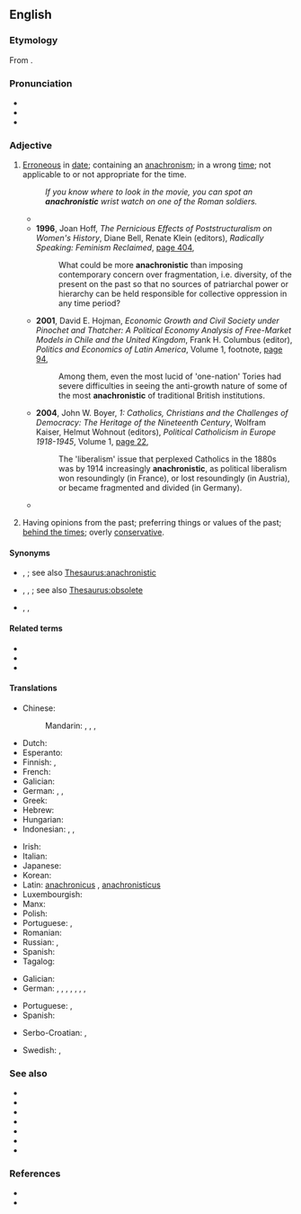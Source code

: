 ==English==
{{was wotd|2006|July|11}}

===Etymology===
From {{suffix|en|anachronism|ic}}.

===Pronunciation===
* {{IPA|en|/əˌnæk.ɹəˈnɪs.tɪk/}}
* {{audio|en|en-us-anachronistic.ogg|Audio (US)}}
* {{audio|en|en-au-anachronistic.ogg|Audio (AU)}}

===Adjective===
{{en-adj}}

# [[erroneous|Erroneous]] in [[date]]; containing an [[anachronism]]; in a wrong [[time]]; not applicable to or not appropriate for the time.
#: ''If you know where to look in the movie, you can spot an '''anachronistic''' wrist watch on one of the Roman soldiers.''
#* {{quote-text|en|year=1975|author=David O. McNeil|title=Guillaume Budé and Humanism in the Reign of Francis I|page=71|url=https://books.google.com.au/books?id=mopEu94hZ58C&pg=PA71&dq=%22more%7Cmost+anachronistic%22&hl=en&sa=X&ei=bt_FVIyDAYrf8AXp7YD4Cw&redir_esc=y#v=onepage&q=%22more%7Cmost%20anachronistic%22&f=false|passage=The impiety of the Ciceronian attitude was probably his major objection to the sect, yet the dialogue is mainly concerned with the more '''anachronistic''' and illogical aspects of attempting to write only as Cicero did.}}
#* '''1996''', Joan Hoff, ''The Pernicious Effects of Poststructuralism on Women's History'', Diane Bell, Renate Klein (editors), ''Radically Speaking: Feminism Reclaimed'', [https://books.google.com.au/books?id=K22CrjaKYsYC&pg=PA404&dq=%22more%7Cmost+anachronistic%22&hl=en&sa=X&ei=bt_FVIyDAYrf8AXp7YD4Cw&redir_esc=y#v=onepage&q=%22more%7Cmost%20anachronistic%22&f=false page 404],
#*: What could be more '''anachronistic''' than imposing contemporary concern over fragmentation, i.e. diversity, of the present on the past so that no sources of patriarchal power or hierarchy can be held responsible for collective oppression in any time period?
#* '''2001''', David E. Hojman, ''Economic Growth and Civil Society under Pinochet and Thatcher: A Political Economy Analysis of Free-Market Models in Chile and the United Kingdom'', Frank H. Columbus (editor), ''Politics and Economics of Latin America'', Volume 1, footnote, [https://books.google.com.au/books?id=WXa0xtzQk5AC&pg=PA94&dq=%22more%7Cmost+anachronistic%22&hl=en&sa=X&ei=bt_FVIyDAYrf8AXp7YD4Cw&redir_esc=y#v=onepage&q=%22more%7Cmost%20anachronistic%22&f=false page 94],
#*: Among them, even the most lucid of 'one-nation' Tories had severe difficulties in seeing the anti-growth nature of some of the most '''anachronistic''' of traditional British institutions.
#* '''2004''', John W. Boyer, ''1: Catholics, Christians and the Challenges of Democracy: The Heritage of the Nineteenth Century'', Wolfram Kaiser, Helmut Wohnout (editors), ''Political Catholicism in Europe 1918-1945'', Volume 1, [https://books.google.com.au/books?id=Z06QAgAAQBAJ&pg=PA22&dq=%22increasingly+anachronistic%22&hl=en&sa=X&ei=MgLGVNurMoHZmAXw7IKICQ&redir_esc=y#v=onepage&q=%22increasingly%20anachronistic%22&f=false page 22],
#*: The 'liberalism' issue that perplexed Catholics in the 1880s was by 1914 increasingly '''anachronistic''', as political liberalism won resoundingly (in France), or lost resoundingly (in Austria), or became fragmented and divided (in Germany).
#* {{quote-text|en|year=2013|author=Brian Moeran|title=Asian Media Productions|page=104|url=https://books.google.com.au/books?id=RUpdAgAAQBAJ&pg=PA104&dq=%22increasingly+anachronistic%22&hl=en&sa=X&ei=MgLGVNurMoHZmAXw7IKICQ&redir_esc=y#v=onepage&q=%22increasingly%20anachronistic%22&f=false|passage=In their daily practices, journalists often perpetuated ageing and increasingly '''anachronistic''' ideologies, but they were rarely, in fact, dominated by them.}}
# {{lb|en|of a person}} Having opinions from the past; preferring things or values of the past; [[behind the times]]; overly [[conservative]].

====Synonyms====
* {{sense|erroneous in date}} {{l|en|anachronous}}, {{l|en|anachronistical}}; see also [[Thesaurus:anachronistic]]
* {{sense|not or no longer applicable or appropriate for the time}} {{l|en|outdated}}, {{l|en|antiquated}}, {{l|en|obsolete}}; see also [[Thesaurus:obsolete]]
* {{sense|having opinions from the past}} {{l|en|behind the times}}, {{l|en|old-fashioned}}, {{l|en|traditional}}

====Related terms====
* {{l|en|anachronism}}
* {{l|en|anachronist}}
* {{l|en|anachronistically}}

====Translations====
{{trans-top|erroneous in date}}
* Chinese:
*: Mandarin: {{t|cmn|不合時代|sc=Hani}}, {{t|cmn|不合时代|tr=bùhéshídài|sc=Hani}}, {{t+|cmn|不合時宜|sc=Hani}}, {{t+|cmn|不合时宜|tr=bùhéshíyí|sc=Hani}}
* Dutch: {{t+|nl|anachronistisch}}
* Esperanto: {{t|eo|anakronisma}}
* Finnish: {{t+|fi|anakronistinen}}, {{t|fi|[[aika|aikaan]] [[sopimaton]]}}
* French: {{t+|fr|anachronique}}
* Galician: {{t|gl|anacrónico}}
* German: {{t+|de|anachronistisch}}, {{t|de|fehldatiert}}, {{t|de|zeitwidrig}}
* Greek: {{t+|el|αναχρονιστικός}}
* Hebrew: {{t|he|אֲנַכְרוֹנִיסְטִי|tr=anakhronisti|sc=Hebr}}
* Hungarian: {{t+|hu|anakronisztikus}}
* Indonesian: {{t-check|id|anakronis}}, {{t+check|id|anakronistis}}, {{t-check|id|salah jaman}}
{{trans-mid}}
* Irish: {{t|ga|mí-aimseartha}}
* Italian: {{t+|it|anacronistico}}
* Japanese: {{t+|ja|時代錯誤|tr=じだいさくごの, jidaisakugo no|alt=時代錯誤の|sc=Jpan}}
* Korean: {{t|ko|시대 착오}}
* Latin: [[anachronicus]] {{qualifier|Vulgar Latin}}, [[anachronisticus]] {{qualifier|Neo-Latin}}
* Luxembourgish: {{t|lb|anachronistesch}}
* Manx: {{t|gv|mee-emshiragh}}
* Polish: {{t+|pl|anachroniczny}}
* Portuguese: {{t+|pt|anacrônico}} {{qualifier|Brazil}}, {{t+|pt|anacrónico}} {{qualifier|Portugal}}
* Romanian: {{t+|ro|anacronic}}
* Russian: {{t+|ru|анахрони́ческий}}, {{t+|ru|анахрони́чный}}
* Spanish: {{t+|es|anacrónico}}
* Tagalog: {{t|tl|laos na}}
{{trans-bottom}}

{{trans-top|preferring past things and values}}
* Galician: {{t|gl|anacrónico}}
* German: {{t+|de|anachronistisch}}, {{t+|de|altmodisch}}, {{t+|de|veraltet}}, {{t+|de|überkommen}}, {{t+|de|antiquiert}}, {{t+|de|traditionalistisch}}, {{t+|de|obsolet}}, {{t+|de|unzeitgemäß}}
{{trans-mid}}
* Portuguese: {{t+|pt|anacrônico}} {{qualifier|Brazil}}, {{t+|pt|anacrónico}} {{qualifier|Portugal}}
* Spanish: {{t+|es|anacrónico}}
{{trans-bottom}}

{{checktrans-top}}
* Serbo-Croatian: {{t+check|sh|anakroničan}}, {{t+check|sh|anakronističan}}
{{trans-mid}}
* Swedish: {{t+check|sv|otidsenlig}}, {{t+check|sv|anakronistisk}}
{{trans-bottom}}

===See also===
* {{l|en|archaic}}
* {{l|en|conservative}}
* {{l|en|incongruent}}
* {{l|en|outdated}}
* {{l|en|parachronistic}}
* {{l|en|prochronistic}}
* {{l|en|chronistic}}

===References===
* {{R:Century 1911}}
* {{R:Webster 1913}}